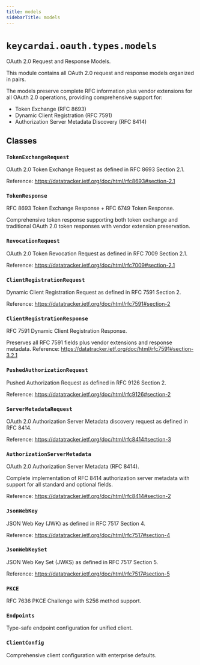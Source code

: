 ```yaml
---
title: models
sidebarTitle: models
---
```


# `keycardai.oauth.types.models`


OAuth 2.0 Request and Response Models.

This module contains all OAuth 2.0 request and response models organized in pairs.

The models preserve complete RFC information plus vendor extensions for all
OAuth 2.0 operations, providing comprehensive support for:
- Token Exchange (RFC 8693)
- Dynamic Client Registration (RFC 7591)
- Authorization Server Metadata Discovery (RFC 8414)


## Classes

### `TokenExchangeRequest` <sup><a href="https://github.com/keycardai/python-sdk/blob/main/src/keycardai/oauth/types/models.py#L30" target="_blank"><Icon icon="github" style="width: 14px; height: 14px;" /></a></sup>


OAuth 2.0 Token Exchange Request as defined in RFC 8693 Section 2.1.

Reference: https://datatracker.ietf.org/doc/html/rfc8693#section-2.1


### `TokenResponse` <sup><a href="https://github.com/keycardai/python-sdk/blob/main/src/keycardai/oauth/types/models.py#L53" target="_blank"><Icon icon="github" style="width: 14px; height: 14px;" /></a></sup>


RFC 8693 Token Exchange Response + RFC 6749 Token Response.

Comprehensive token response supporting both token exchange and traditional
OAuth 2.0 token responses with vendor extension preservation.


### `RevocationRequest` <sup><a href="https://github.com/keycardai/python-sdk/blob/main/src/keycardai/oauth/types/models.py#L82" target="_blank"><Icon icon="github" style="width: 14px; height: 14px;" /></a></sup>


OAuth 2.0 Token Revocation Request as defined in RFC 7009 Section 2.1.

Reference: https://datatracker.ietf.org/doc/html/rfc7009#section-2.1


### `ClientRegistrationRequest` <sup><a href="https://github.com/keycardai/python-sdk/blob/main/src/keycardai/oauth/types/models.py#L101" target="_blank"><Icon icon="github" style="width: 14px; height: 14px;" /></a></sup>


Dynamic Client Registration Request as defined in RFC 7591 Section 2.

Reference: https://datatracker.ietf.org/doc/html/rfc7591#section-2


### `ClientRegistrationResponse` <sup><a href="https://github.com/keycardai/python-sdk/blob/main/src/keycardai/oauth/types/models.py#L130" target="_blank"><Icon icon="github" style="width: 14px; height: 14px;" /></a></sup>


RFC 7591 Dynamic Client Registration Response.

Preserves all RFC 7591 fields plus vendor extensions and response metadata.
Reference: https://datatracker.ietf.org/doc/html/rfc7591#section-3.2.1


### `PushedAuthorizationRequest` <sup><a href="https://github.com/keycardai/python-sdk/blob/main/src/keycardai/oauth/types/models.py#L173" target="_blank"><Icon icon="github" style="width: 14px; height: 14px;" /></a></sup>


Pushed Authorization Request as defined in RFC 9126 Section 2.

Reference: https://datatracker.ietf.org/doc/html/rfc9126#section-2


### `ServerMetadataRequest` <sup><a href="https://github.com/keycardai/python-sdk/blob/main/src/keycardai/oauth/types/models.py#L198" target="_blank"><Icon icon="github" style="width: 14px; height: 14px;" /></a></sup>


OAuth 2.0 Authorization Server Metadata discovery request as defined in RFC 8414.

Reference: https://datatracker.ietf.org/doc/html/rfc8414#section-3


### `AuthorizationServerMetadata` <sup><a href="https://github.com/keycardai/python-sdk/blob/main/src/keycardai/oauth/types/models.py#L208" target="_blank"><Icon icon="github" style="width: 14px; height: 14px;" /></a></sup>


OAuth 2.0 Authorization Server Metadata (RFC 8414).

Complete implementation of RFC 8414 authorization server metadata
with support for all standard and optional fields.

Reference: https://datatracker.ietf.org/doc/html/rfc8414#section-2


### `JsonWebKey` <sup><a href="https://github.com/keycardai/python-sdk/blob/main/src/keycardai/oauth/types/models.py#L275" target="_blank"><Icon icon="github" style="width: 14px; height: 14px;" /></a></sup>


JSON Web Key (JWK) as defined in RFC 7517 Section 4.

Reference: https://datatracker.ietf.org/doc/html/rfc7517#section-4


### `JsonWebKeySet` <sup><a href="https://github.com/keycardai/python-sdk/blob/main/src/keycardai/oauth/types/models.py#L309" target="_blank"><Icon icon="github" style="width: 14px; height: 14px;" /></a></sup>


JSON Web Key Set (JWKS) as defined in RFC 7517 Section 5.

Reference: https://datatracker.ietf.org/doc/html/rfc7517#section-5


### `PKCE` <sup><a href="https://github.com/keycardai/python-sdk/blob/main/src/keycardai/oauth/types/models.py#L323" target="_blank"><Icon icon="github" style="width: 14px; height: 14px;" /></a></sup>


RFC 7636 PKCE Challenge with S256 method support.


### `Endpoints` <sup><a href="https://github.com/keycardai/python-sdk/blob/main/src/keycardai/oauth/types/models.py#L332" target="_blank"><Icon icon="github" style="width: 14px; height: 14px;" /></a></sup>


Type-safe endpoint configuration for unified client.


### `ClientConfig` <sup><a href="https://github.com/keycardai/python-sdk/blob/main/src/keycardai/oauth/types/models.py#L344" target="_blank"><Icon icon="github" style="width: 14px; height: 14px;" /></a></sup>


Comprehensive client configuration with enterprise defaults.

